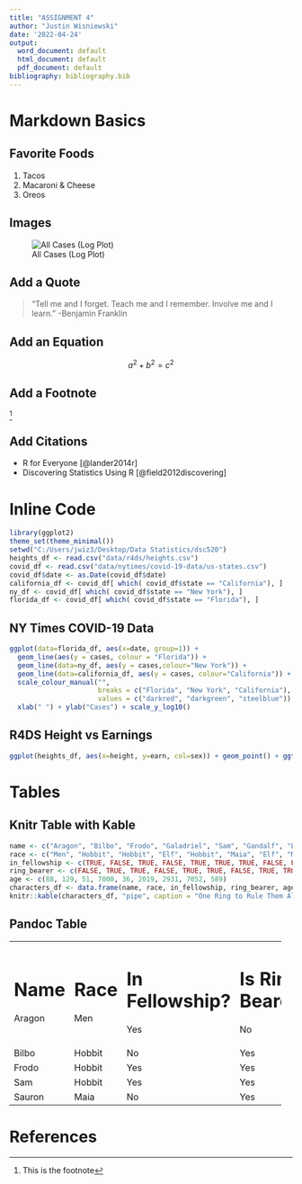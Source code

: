 ---
title: "ASSIGNMENT 4"
author: "Justin Wisniewski"
date: '2022-04-24'
output:
  word_document: default
  html_document: default
  pdf_document: default
bibliography: bibliography.bib
---

# Markdown Basics

## Favorite Foods

1.  Tacos
2.  Macaroni & Cheese
3.  Oreos

## Images

![All Cases (Log Plot)](10-all-cases-log.png)

## Add a Quote

> "Tell me and I forget. Teach me and I remember. Involve me and I learn." -Benjamin Franklin

## Add an Equation

$$
a^2 + b^2 = c^2
$$

## Add a Footnote

[^1]

[^1]: This is the footnote

## Add Citations

-   R for Everyone [@lander2014r]
-   Discovering Statistics Using R [@field2012discovering]

# Inline Code

```{r include = FALSE}
library(ggplot2)
theme_set(theme_minimal())
setwd("C:/Users/jwiz3/Desktop/Data Statistics/dsc520")
heights_df <- read.csv("data/r4ds/heights.csv")
covid_df <- read.csv("data/nytimes/covid-19-data/us-states.csv")
covid_df$date <- as.Date(covid_df$date)
california_df <- covid_df[ which( covid_df$state == "California"), ]
ny_df <- covid_df[ which( covid_df$state == "New York"), ]
florida_df <- covid_df[ which( covid_df$state == "Florida"), ]
```

## NY Times COVID-19 Data

```{r echo = FALSE}
ggplot(data=florida_df, aes(x=date, group=1)) +
  geom_line(aes(y = cases, colour = "Florida")) +
  geom_line(data=ny_df, aes(y = cases,colour="New York")) +
  geom_line(data=california_df, aes(y = cases, colour="California")) +
  scale_colour_manual("",
                      breaks = c("Florida", "New York", "California"),
                      values = c("darkred", "darkgreen", "steelblue")) +
  xlab(" ") + ylab("Cases") + scale_y_log10()
```

## R4DS Height vs Earnings
``` {r echo = FALSE}
ggplot(heights_df, aes(x=height, y=earn, col=sex)) + geom_point() + ggtitle("Height vs. Earnings") + xlab("Height (Inches)") + ylab("Earnings (Dollars)")
```
# Tables

## Knitr Table with Kable
```{r echo = FALSE}
name <- c("Aragon", "Bilbo", "Frodo", "Galadriel", "Sam", "Gandalf", "Legolas", "Sauron", "Gollum")
race <- c("Men", "Hobbit", "Hobbit", "Elf", "Hobbit", "Maia", "Elf", "Maia", "Hobbit")
in_fellowship <- c(TRUE, FALSE, TRUE, FALSE, TRUE, TRUE, TRUE, FALSE, FALSE)
ring_bearer <- c(FALSE, TRUE, TRUE, FALSE, TRUE, TRUE, FALSE, TRUE, TRUE)
age <- c(88, 129, 51, 7000, 36, 2019, 2931, 7052, 589)
characters_df <- data.frame(name, race, in_fellowship, ring_bearer, age)
knitr::kable(characters_df, "pipe", caption = "One Ring to Rule Them All")
```
## Pandoc Table
+---------------+---------------+--------------------+-----------------+-----+
| Name          | Race          | In Fellowship?     | Is Ring Bearer? | Age |
+===============+===============+====================+=================+-----+
| Aragon        | Men           | Yes                | No              | 88  |
+---------------+---------------+--------------------+-----------------+-----+
| Bilbo         | Hobbit        | No                 | Yes             | 129 |
+---------------+---------------+--------------------+-----------------+-----+
| Frodo         | Hobbit        | Yes                | Yes             | 51  |
+---------------+---------------+--------------------+-----------------+-----+
| Sam           | Hobbit        | Yes                | Yes             | 36  |
+---------------+---------------+--------------------+-----------------+-----+
| Sauron        | Maia          | No                 | Yes             | 7052|
+---------------+---------------+--------------------+-----------------+-----+
# References
